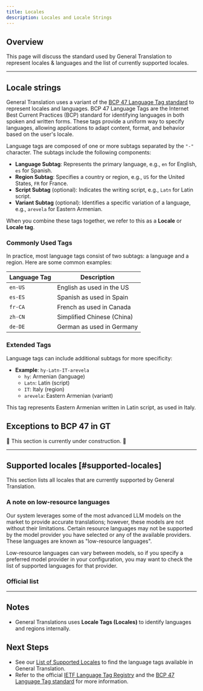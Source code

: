 ```yaml
---
title: Locales
description: Locales and Locale Strings
---
```



## Overview

This page will discuss the standard used by General Translation to represent locales & languages and the list of currently supported locales.

---

## Locale strings

General Translation uses a variant of the [BCP 47 Language Tag standard](https://www.techonthenet.com/js/language_tags.php) to represent locales and languages.
BCP 47 Language Tags are the Internet Best Current Practices (BCP) standard for identifying languages in both spoken and written forms.
These tags provide a uniform way to specify languages, allowing applications to adapt content, format, and behavior based on the user's locale.

Language tags are composed of one or more subtags separated by the `"-"` character. The subtags include the following components:

- **Language Subtag**: Represents the primary language, e.g., `en` for English, `es` for Spanish.
- **Region Subtag**: Specifies a country or region, e.g., `US` for the United States, `FR` for France.
- **Script Subtag** (optional): Indicates the writing script, e.g., `Latn` for Latin script.
- **Variant Subtag** (optional): Identifies a specific variation of a language, e.g., `arevela` for Eastern Armenian.

When you combine these tags together, we refer to this as a **Locale** or **Locale tag**.

### Commonly Used Tags

In practice, most language tags consist of two subtags: a language and a region. Here are some common examples:

| Language Tag | Description                |
|--------------|----------------------------|
| `en-US`      | English as used in the US  |
| `es-ES`      | Spanish as used in Spain   |
| `fr-CA`      | French as used in Canada   |
| `zh-CN`      | Simplified Chinese (China) |
| `de-DE`      | German as used in Germany  |

### Extended Tags

Language tags can include additional subtags for more specificity:

- **Example**: `hy-Latn-IT-arevela`
  - `hy`: Armenian (language)
  - `Latn`: Latin (script)
  - `IT`: Italy (region)
  - `arevela`: Eastern Armenian (variant)

This tag represents Eastern Armenian written in Latin script, as used in Italy.

## Exceptions to BCP 47 in GT

🚧 This section is currently under construction. 🚧


---
## Supported locales [#supported-locales]

This section lists all locales that are currently supported by General Translation.

### A note on low-resource languages

Our system leverages some of the most advanced LLM models on the market to provide accurate translations;
however, these models are not without their limitations.
Certain resource languages may not be supported by the model provider you have selected or any of the available providers.
These languages are known as "low-resource languages".

Low-resource languages can vary between models, so if you specify a preferred model provider in your configuration, you may want to check the list of supported languages for that provider.

### Official list

<SupportedLocales />

---

## Notes
 * General Translations uses **Locale Tags (Locales)** to identify languages and regions internally.

## Next Steps
 * See our [List of Supported Locales](/docs/reference/locale-strings#supported-locales) to find the language tags available in General Translation.
 * Refer to the official [IETF Language Tag Registry](https://www.iana.org/assignments/language-subtag-registry/language-subtag-registry)
   and the [BCP 47 Language Tag standard](https://www.techonthenet.com/js/language_tags.php) for more information.
